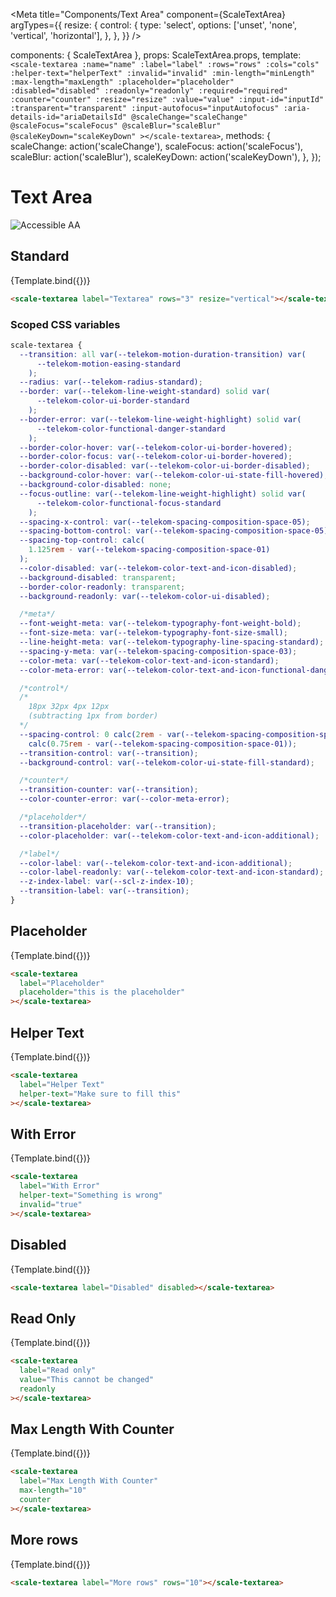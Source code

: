 
<Meta
  title="Components/Text Area"
  component={ScaleTextArea}
  argTypes={{
    resize: {
      control: {
        type: 'select',
        options: ['unset', 'none', 'vertical', 'horizontal'],
      },
    },
  }}
/>

  components: { ScaleTextArea },
  props: ScaleTextArea.props,
  template: `
    <scale-textarea
      :name="name"
      :label="label"
      :rows="rows"
      :cols="cols"
      :helper-text="helperText"
      :invalid="invalid"
      :min-length="minLength"
      :max-length="maxLength"
      :placeholder="placeholder"
      :disabled="disabled"
      :readonly="readonly"
      :required="required"
      :counter="counter"
      :resize="resize"
      :value="value"
      :input-id="inputId"
      :transparent="transparent"
      :input-autofocus="inputAutofocus"
      :aria-details-id="ariaDetailsId"
      @scaleChange="scaleChange"
      @scaleFocus="scaleFocus"
      @scaleBlur="scaleBlur"
      @scaleKeyDown="scaleKeyDown"
    ></scale-textarea>
  `,
  methods: {
    scaleChange: action('scaleChange'),
    scaleFocus: action('scaleFocus'),
    scaleBlur: action('scaleBlur'),
    scaleKeyDown: action('scaleKeyDown'),
  },
});

<div
  style={{
    display: 'inline-flex',
    alignItems: 'center',
    justifyContent: 'space-between',
    width: '100%',
  }}
>
  <h1>Text Area</h1>
  <img src="assets/aa.png" alt="Accessible AA" />
</div>

## Standard

<Canvas withSource="none">
  <Story
    name="Standard"
    args={{
      label: 'Textarea',
      rows: 3,
      resize: 'vertical',
    }}
  >
    {Template.bind({})}
  </Story>
</Canvas>

<ArgsTable story="Standard" />

```html
<scale-textarea label="Textarea" rows="3" resize="vertical"></scale-textarea>
```

### Scoped CSS variables

```css
scale-textarea {
  --transition: all var(--telekom-motion-duration-transition) var(
      --telekom-motion-easing-standard
    );
  --radius: var(--telekom-radius-standard);
  --border: var(--telekom-line-weight-standard) solid var(
      --telekom-color-ui-border-standard
    );
  --border-error: var(--telekom-line-weight-highlight) solid var(
      --telekom-color-functional-danger-standard
    );
  --border-color-hover: var(--telekom-color-ui-border-hovered);
  --border-color-focus: var(--telekom-color-ui-border-hovered);
  --border-color-disabled: var(--telekom-color-ui-border-disabled);
  --background-color-hover: var(--telekom-color-ui-state-fill-hovered);
  --background-color-disabled: none;
  --focus-outline: var(--telekom-line-weight-highlight) solid var(
      --telekom-color-functional-focus-standard
    );
  --spacing-x-control: var(--telekom-spacing-composition-space-05);
  --spacing-bottom-control: var(--telekom-spacing-composition-space-05);
  --spacing-top-control: calc(
    1.125rem - var(--telekom-spacing-composition-space-01)
  );
  --color-disabled: var(--telekom-color-text-and-icon-disabled);
  --background-disabled: transparent;
  --border-color-readonly: transparent;
  --background-readonly: var(--telekom-color-ui-disabled);

  /*meta*/
  --font-weight-meta: var(--telekom-typography-font-weight-bold);
  --font-size-meta: var(--telekom-typography-font-size-small);
  --line-height-meta: var(--telekom-typography-line-spacing-standard);
  --spacing-y-meta: var(--telekom-spacing-composition-space-03);
  --color-meta: var(--telekom-color-text-and-icon-standard);
  --color-meta-error: var(--telekom-color-text-and-icon-functional-danger);

  /*control*/
  /*
    18px 32px 4px 12px
    (subtracting 1px from border)
  */
  --spacing-control: 0 calc(2rem - var(--telekom-spacing-composition-space-01)) 0.25rem
    calc(0.75rem - var(--telekom-spacing-composition-space-01));
  --transition-control: var(--transition);
  --background-control: var(--telekom-color-ui-state-fill-standard);

  /*counter*/
  --transition-counter: var(--transition);
  --color-counter-error: var(--color-meta-error);

  /*placeholder*/
  --transition-placeholder: var(--transition);
  --color-placeholder: var(--telekom-color-text-and-icon-additional);

  /*label*/
  --color-label: var(--telekom-color-text-and-icon-additional);
  --color-label-readonly: var(--telekom-color-text-and-icon-standard);
  --z-index-label: var(--scl-z-index-10);
  --transition-label: var(--transition);
}
```

## Placeholder

<Canvas withSource="none">
  <Story
    name="Placeholder"
    args={{
      label: 'Placeholder',
      placeholder: 'this is the placeholder',
    }}
  >
    {Template.bind({})}
  </Story>
</Canvas>

```html
<scale-textarea
  label="Placeholder"
  placeholder="this is the placeholder"
></scale-textarea>
```

## Helper Text

<Canvas withSource="none">
  <Story
    name="Helper Text"
    args={{
      helperText: 'Make sure to fill this',
      label: 'Helper Text',
    }}
  >
    {Template.bind({})}
  </Story>
</Canvas>

```html
<scale-textarea
  label="Helper Text"
  helper-text="Make sure to fill this"
></scale-textarea>
```

## With Error

<Canvas withSource="none">
  <Story
    name="With Error"
    args={{
      label: 'With Error',
      invalid: true,
      helperText: 'Something is wrong',
    }}
  >
    {Template.bind({})}
  </Story>
</Canvas>

```html
<scale-textarea
  label="With Error"
  helper-text="Something is wrong"
  invalid="true"
></scale-textarea>
```

## Disabled

<Canvas withSource="none">
  <Story
    name="Disabled"
    args={{
      label: 'Disabled',
      disabled: true,
    }}
  >
    {Template.bind({})}
  </Story>
</Canvas>

```html
<scale-textarea label="Disabled" disabled></scale-textarea>
```

## Read Only

<Canvas withSource="none">
  <Story
    name="Read Only"
    args={{
      label: 'Read only',
      readonly: true,
      value: 'This cannot be changed',
    }}
  >
    {Template.bind({})}
  </Story>
</Canvas>

```html
<scale-textarea
  label="Read only"
  value="This cannot be changed"
  readonly
></scale-textarea>
```

## Max Length With Counter

<Canvas withSource="none">
  <Story
    name="Max Length With Counter"
    args={{
      label: 'Max Length With Counter',
      maxLength: 10,
      counter: true,
    }}
  >
    {Template.bind({})}
  </Story>
</Canvas>

```html
<scale-textarea
  label="Max Length With Counter"
  max-length="10"
  counter
></scale-textarea>
```

## More rows

<Canvas withSource="none">
  <Story
    name="More rows"
    args={{
      label: 'More rows',
      rows: 10,
    }}
  >
    {Template.bind({})}
  </Story>
</Canvas>

```html
<scale-textarea label="More rows" rows="10"></scale-textarea>
```
